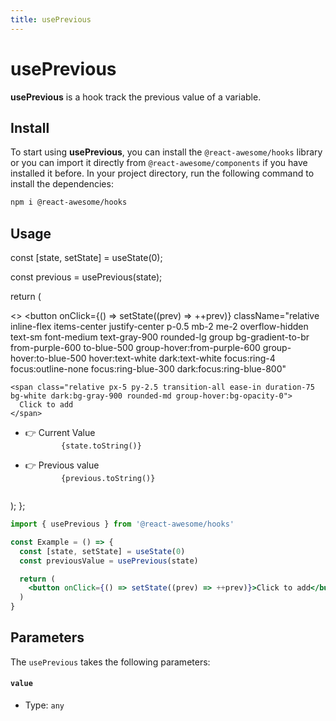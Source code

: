 ```yaml
---
title: usePrevious
---
```


# usePrevious

**usePrevious** is a hook track the previous value of a variable.

## Install

To start using **usePrevious**, you can install the `@react-awesome/hooks` library or you can import it directly from `@react-awesome/components` if you have installed it before. In your project directory, run
the following command to install the dependencies:

```sh npm2yarn
npm i @react-awesome/hooks
```

## Usage


  const [state, setState] = useState(0);

const previous = usePrevious(state);

return (

<>
  <button
    onClick={() => setState((prev) => ++prev)}
    className="relative inline-flex items-center justify-center p-0.5 mb-2 me-2 overflow-hidden text-sm font-medium text-gray-900 rounded-lg group bg-gradient-to-br from-purple-600 to-blue-500 group-hover:from-purple-600 group-hover:to-blue-500 hover:text-white dark:text-white focus:ring-4 focus:outline-none focus:ring-blue-300 dark:focus:ring-blue-800"
  >
    <span class="relative px-5 py-2.5 transition-all ease-in duration-75 bg-white dark:bg-gray-900 rounded-md group-hover:bg-opacity-0">
      Click to add
    </span>
  </button>
  <ul className="mt-2">
    <li>
      <span className="font-medium">👉 Current Value</span>
      <code className="ml-2 nx-border-black nx-border-opacity-[0.04] nx-bg-opacity-[0.03] nx-bg-black nx-break-words nx-rounded-md nx-border nx-py-0.5 nx-px-[.25em] nx-text-[.9em] dark:nx-border-white/10 dark:nx-bg-white/10">
        {state.toString()}
      </code>
    </li>
    <li>
      <span className="font-medium">👉 Previous value</span>
      <code className="ml-2 nx-border-black nx-border-opacity-[0.04] nx-bg-opacity-[0.03] nx-bg-black nx-break-words nx-rounded-md nx-border nx-py-0.5 nx-px-[.25em] nx-text-[.9em] dark:nx-border-white/10 dark:nx-bg-white/10">
        {previous.toString()}
      </code>
    </li>
  </ul>
</>
); };

<Container>
  <Example />
</Container>

```jsx
import { usePrevious } from '@react-awesome/hooks'

const Example = () => {
  const [state, setState] = useState(0)
  const previousValue = usePrevious(state)

  return (
    <button onClick={() => setState((prev) => ++prev)}>Click to add</button>
  )
}
```

## Parameters

The `usePrevious` takes the following parameters:

#### `value`

- Type: `any`
